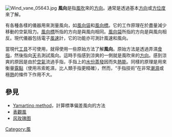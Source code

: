 [[Image:Wind_vane_05643.jpg|thumb]]
'''風向'''是指[[風吹|風吹]]來的[[方向|方向]]。通常是透過基本[[方向|方向]]或[[方位度|方位度]]來了解。

有各種各樣的儀器用來測量風向，如[[風向袋|風向袋]]和[[風向標|風向標]]。它的工作原理在於盡量減少移動的空氣阻力。[[風向標|風向標]]所指的方向是與風向相同。[[風向袋|風向袋]]所指的方向是與風向相反。現代儀器包括電子[[風速|風速]]計，它的功能亦可測計風速和風向。

當現代[[工具|工具]]不可使用，就得使用一些原始方法了解'''風向'''。原始方法是透過弄濕[[食指|食指]]，然後指向[[天|天]]去測試風向。這時手指感到涼爽的一側就是風吹來的[[方向|方向]]。感到涼爽的原因是由於[[空氣|空氣]]流過手指，手指上的[[水份|水份]][[蒸發|蒸發]]因而失[[熱能|熱能]]。同樣的原理是用來衡量[[露點|露點]]（使用吊索乾濕，比人類手指更精確），然而，“手指技術”在非常[[潮濕|潮濕]]或極[[熱|熱]]的條件下作用不大。

==參見==

*[https://en.wikipedia.org/wiki/Yamartino_method Yamartino method]，計算標準偏差風向的方法
* [[表觀風|表觀風]]
* [[风玫瑰图|风玫瑰图]]

{{Climate-stub}}
   
[[Category:風|Category:風]]